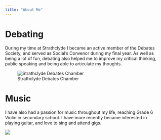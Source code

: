 ```yaml
---
title: "About Me"
---
```


# Debating

During my time at Strathclyde I became an active member of the Debates Society, and served as Social's Convenor during my final year. As well as being a lot of fun, debating also helped me to improve my critical thinking, public speaking and being able to articulate my thoughts.


![Strathclyde Debates Chamber](images/Debates.jpg)



# Music

I have also had a passion for music throughout my life, reaching Grade 6 Violin in secondary school. I have more recently became interested in playing guitar, and love to sing and attend gigs.


![](images/Guitar)